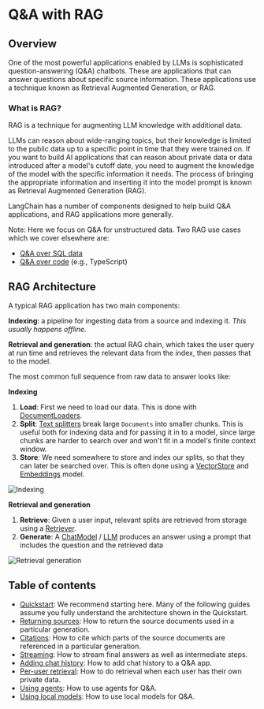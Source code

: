 # Q&A with RAG

## Overview

One of the most powerful applications enabled by LLMs is sophisticated question-answering (Q&A) chatbots.
These are applications that can answer questions about specific source information.
These applications use a technique known as Retrieval Augmented Generation, or RAG.

### What is RAG?

RAG is a technique for augmenting LLM knowledge with additional data.

LLMs can reason about wide-ranging topics, but their knowledge is limited to the public data up to a specific point in time that they were trained on.
If you want to build AI applications that can reason about private data or data introduced after a model's cutoff date, you need to augment the knowledge of the model with the specific information it needs.
The process of bringing the appropriate information and inserting it into the model prompt is known as Retrieval Augmented Generation (RAG).

LangChain has a number of components designed to help build Q&A applications, and RAG applications more generally.

Note: Here we focus on Q&A for unstructured data. Two RAG use cases which we cover elsewhere are:

- [Q&A over SQL data](/docs/use_cases/sql)
- [Q&A over code](/docs/use_cases/code_understanding) (e.g., TypeScript)

## RAG Architecture

A typical RAG application has two main components:

**Indexing**: a pipeline for ingesting data from a source and indexing it. _This usually happens offline_.

**Retrieval and generation**: the actual RAG chain, which takes the user query at run time and retrieves the relevant data from the index, then passes that to the model.

The most common full sequence from raw data to answer looks like:

**Indexing**

1. **Load**: First we need to load our data. This is done with [DocumentLoaders](/docs/modules/data_connection/document_loaders/).
2. **Split**: [Text splitters](/docs/modules/data_connection/document_transformers/) break large `Documents` into smaller chunks. This is useful both for indexing data and for passing it in to a model, since large chunks are harder to search over and won't fit in a model's finite context window.
3. **Store**: We need somewhere to store and index our splits, so that they can later be searched over. This is often done using a [VectorStore](/docs/modules/data_connection/vectorstores/) and [Embeddings](/docs/modules/data_connection/text_embedding/) model.

![Indexing](/img/rag_indexing.png)

**Retrieval and generation**

1. **Retrieve**: Given a user input, relevant splits are retrieved from storage using a [Retriever](/docs/modules/data_connection/retrievers/).
2. **Generate**: A [ChatModel](/docs/modules/model_io/chat) / [LLM](/docs/modules/model_io/llms) produces an answer using a prompt that includes the question and the retrieved data

![Retrieval generation](/img/rag_retrieval_generation.png)

## Table of contents

- [Quickstart](/docs/use_cases/question_answering/quickstart): We recommend starting here. Many of the following guides assume you fully understand the architecture shown in the Quickstart.
- [Returning sources](/docs/use_cases/question_answering/sources): How to return the source documents used in a particular generation.
- [Citations](/docs/use_cases/question_answering/citations): How to cite which parts of the source documents are referenced in a particular generation.
- [Streaming](/docs/use_cases/question_answering/streaming): How to stream final answers as well as intermediate steps.
- [Adding chat history](/docs/use_cases/question_answering/chat_history): How to add chat history to a Q&A app.
- [Per-user retrieval](/docs/use_cases/question_answering/): How to do retrieval when each user has their own private data.
- [Using agents](/docs/use_cases/question_answering/conversational_retrieval_agents): How to use agents for Q&A.
- [Using local models](/docs/use_cases/question_answering/local_retrieval_qa): How to use local models for Q&A.
